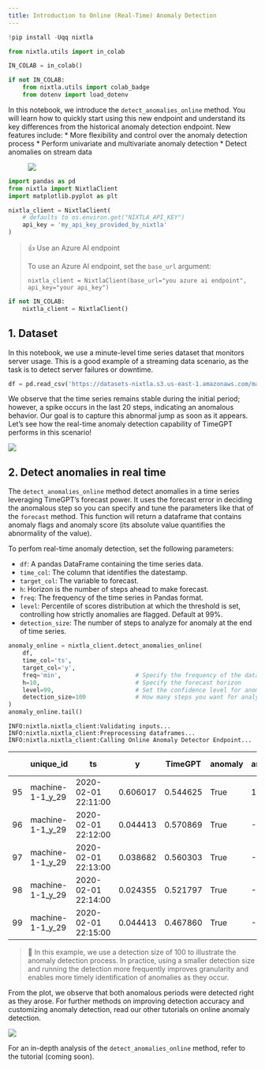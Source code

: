 ```yaml
---
title: Introduction to Online (Real-Time) Anomaly Detection
---
```



```python
!pip install -Uqq nixtla
```



```python
from nixtla.utils import in_colab
```



```python
IN_COLAB = in_colab()
```



```python
if not IN_COLAB:
    from nixtla.utils import colab_badge
    from dotenv import load_dotenv
```


In this notebook, we introduce the `detect_anomalies_online` method. You
will learn how to quickly start using this new endpoint and understand
its key differences from the historical anomaly detection endpoint. New
features include: \* More flexibility and control over the anomaly
detection process \* Perform univariate and multivariate anomaly
detection \* Detect anomalies on stream data

<figure>
<a
href="https://colab.research.google.com/github/Nixtla/nixtla/blob/main/nbs/docs/capabilities/online-anomaly-detection/01_quickstart.ipynb"><img
src="https://colab.research.google.com/assets/colab-badge.svg" /></a>
</figure>

```python
import pandas as pd
from nixtla import NixtlaClient
import matplotlib.pyplot as plt
```


```python
nixtla_client = NixtlaClient(
    # defaults to os.environ.get("NIXTLA_API_KEY")
    api_key = 'my_api_key_provided_by_nixtla'
)
```

> 👍 Use an Azure AI endpoint
>
> To use an Azure AI endpoint, set the `base_url` argument:
>
> `nixtla_client = NixtlaClient(base_url="you azure ai endpoint", api_key="your api_key")`


```python
if not IN_COLAB:
    nixtla_client = NixtlaClient()
```


## 1. Dataset

In this notebook, we use a minute-level time series dataset that
monitors server usage. This is a good example of a streaming data
scenario, as the task is to detect server failures or downtime.

```python
df = pd.read_csv('https://datasets-nixtla.s3.us-east-1.amazonaws.com/machine-1-1.csv', parse_dates=['ts'])
```

We observe that the time series remains stable during the initial
period; however, a spike occurs in the last 20 steps, indicating an
anomalous behavior. Our goal is to capture this abnormal jump as soon as
it appears. Let’s see how the real-time anomaly detection capability of
TimeGPT performs in this scenario!

![](01_quickstart_files/figure-markdown_strict/cell-11-output-1.png)

## 2. Detect anomalies in real time

The `detect_anomalies_online` method detect anomalies in a time series
leveraging TimeGPT’s forecast power. It uses the forecast error in
deciding the anomalous step so you can specify and tune the parameters
like that of the `forecast` method. This function will return a
dataframe that contains anomaly flags and anomaly score (its absolute
value quantifies the abnormality of the value).

To perfom real-time anomaly detection, set the following parameters:

-   `df`: A pandas DataFrame containing the time series data.
-   `time_col`: The column that identifies the datestamp.
-   `target_col`: The variable to forecast.
-   `h`: Horizon is the number of steps ahead to make forecast.
-   `freq`: The frequency of the time series in Pandas format.
-   `level`: Percentile of scores distribution at which the threshold is
    set, controlling how strictly anomalies are flagged. Default at 99%.
-   `detection_size`: The number of steps to analyze for anomaly at the
    end of time series.

```python
anomaly_online = nixtla_client.detect_anomalies_online(
    df,
    time_col='ts',                  
    target_col='y',                 
    freq='min',                     # Specify the frequency of the data
    h=10,                           # Specify the forecast horizon
    level=99,                       # Set the confidence level for anomaly detection
    detection_size=100              # How many steps you want for analyzing anomalies
)
anomaly_online.tail()
```

``` text
INFO:nixtla.nixtla_client:Validating inputs...
INFO:nixtla.nixtla_client:Preprocessing dataframes...
INFO:nixtla.nixtla_client:Calling Online Anomaly Detector Endpoint...
```

|     | unique_id        | ts                  | y        | TimeGPT  | anomaly | anomaly_score | TimeGPT-hi-99 | TimeGPT-lo-99 |
|-----|------------------|---------------------|----------|----------|---------|---------------|---------------|---------------|
| 95  | machine-1-1_y_29 | 2020-02-01 22:11:00 | 0.606017 | 0.544625 | True    | 18.463266     | 0.553161      | 0.536090      |
| 96  | machine-1-1_y_29 | 2020-02-01 22:12:00 | 0.044413 | 0.570869 | True    | -158.933850   | 0.579404      | 0.562333      |
| 97  | machine-1-1_y_29 | 2020-02-01 22:13:00 | 0.038682 | 0.560303 | True    | -157.474880   | 0.568839      | 0.551767      |
| 98  | machine-1-1_y_29 | 2020-02-01 22:14:00 | 0.024355 | 0.521797 | True    | -150.178240   | 0.530333      | 0.513261      |
| 99  | machine-1-1_y_29 | 2020-02-01 22:15:00 | 0.044413 | 0.467860 | True    | -127.848560   | 0.476396      | 0.459325      |

> 📘 In this example, we use a detection size of 100 to illustrate the
> anomaly detection process. In practice, using a smaller detection size
> and running the detection more frequently improves granularity and
> enables more timely identification of anomalies as they occur.

From the plot, we observe that both anomalous periods were detected
right as they arose. For further methods on improving detection accuracy
and customizing anomaly detection, read our other tutorials on online
anomaly detection.

![](01_quickstart_files/figure-markdown_strict/cell-13-output-1.png)

For an in-depth analysis of the `detect_anomalies_online` method, refer
to the tutorial (coming soon).

